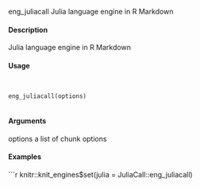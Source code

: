 eng_juliacall Julia language engine in R Markdown

#### Description

Julia language engine in R Markdown

#### Usage
<pre><code>

eng_juliacall(options)

</code></pre>
#### Arguments

options a list of chunk options

#### Examples
```r

knitr::knit_engines$set(julia = JuliaCall::eng_juliacall)
